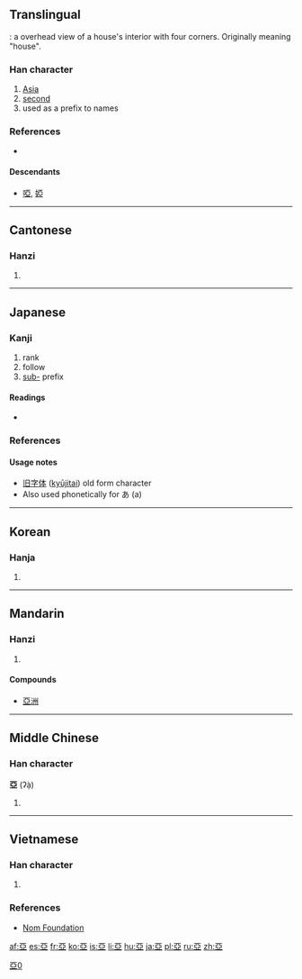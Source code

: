 {{also|亚|亜}}<!-- may be replaced by zh-forms -->
==Translingual==
{{liushu|p}}: a overhead view of a house's interior with four corners. Originally meaning "house".

===Han character===
{{Han char|rn=7|rad=二|as=06|sn=8|four=1010<sub>7</sub>|canj=一中中一 (MLLM)}}

# [[Asia]]
# [[second]]
# used as a prefix to names

===References===
* {{Han ref|kx=0087.130|dkj=00274|dj=0183.200|hdz=10023.020|uh=4E9E|ud=20126|bh=A8C8|bd=43208}}

====Descendants====
* [[啞]], [[婭]]

[[Category:CJKV characters simplified differently in Japan and China|亞0]]

----

==Cantonese==

===Hanzi===
{{yue-hanzi|jyut=|y=a3, nga3|sim=亚}}

# {{defn|lang=yue|sort=二06}}

----

==Japanese==
{{ja-forms|[[亜]]|[[亚]]|[[亞]]}}

===Kanji===
{{ja-kanji|grade=n|rs=二06}}

# rank
# follow
# [[sub-]] prefix

====Readings====
* {{ja-readings|goon=[[え]] (e)|kanon=[[あ]] (a), [[あつ]] (atsu), [[おう]] (ō)|kun=[[つぐ]] (tsugu)}}

===References===
{{ja-kref
|jis= 5033
|ku= 4819
|shift= 98b1
|euc= D0B3
|freq= ''not ranked''
|nelson= 45
|newnelson= 82
|halpern= 3563
|kld= ''not listed''
|heisig= ''not listed''
|tuttle= 0a7.14
}}

====Usage notes====
* [[旧字体]] ([[kyūjitai]]) old form character
* Also used phonetically for あ (a)

----

==Korean==

===Hanja===
{{ko-hanja|hangeul=아|rv=a|mr=a|y=a}}

# {{defn|lang=ko|sort=二06}}

----

==Mandarin==

===Hanzi===
{{cmn-hanzi|sim=亚|pin=[[yā]] ([[ya1]]), [[yà]] ([[ya4]])|wg=ya<sup>1</sup>, ya<sup>4</sup>}}

# {{defn|lang=cmn|sort=二06}}

====Compounds====
* [[亞洲]]

----

==Middle Chinese==

===Han character===
'''亞''' (ʔạ̀)

# {{defn|ltc}}

----

==Vietnamese==

===Han character===
{{vi-hantu|[[á]], [[a]]|rs=二06}}

# {{defn|lang=vi|sort=二06}}

===References===
* [http://nomfoundation.org/common/nom_details.php?codepoint=4e9e Nom Foundation]

[[af:亞]]
[[es:亞]]
[[fr:亞]]
[[ko:亞]]
[[is:亞]]
[[li:亞]]
[[hu:亞]]
[[ja:亞]]
[[pl:亞]]
[[ru:亞]]
[[zh:亞]]